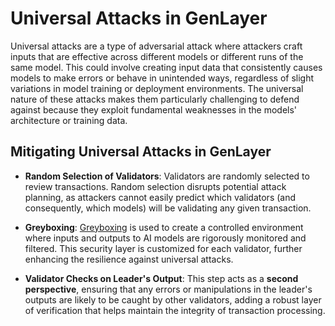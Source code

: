 # Universal Attacks in GenLayer

Universal attacks are a type of adversarial attack where attackers craft inputs that are effective across different models or different runs of the same model. This could involve creating input data that consistently causes models to make errors or behave in unintended ways, regardless of slight variations in model training or deployment environments. The universal nature of these attacks makes them particularly challenging to defend against because they exploit fundamental weaknesses in the models' architecture or training data.

## Mitigating Universal Attacks in GenLayer

- **Random Selection of Validators**: Validators are randomly selected to review transactions. Random selection disrupts potential attack planning, as attackers cannot easily predict which validators (and consequently, which models) will be validating any given transaction.

- **Greyboxing**: [Greyboxing](/security-and-best-practices/grey-boxing) is used to create a controlled environment where inputs and outputs to AI models are rigorously monitored and filtered. This security layer is customized for each validator, further enhancing the resilience against universal attacks.

- **Validator Checks on Leader's Output**: This step acts as a **second perspective**, ensuring that any errors or manipulations in the leader's outputs are likely to be caught by other validators, adding a robust layer of verification that helps maintain the integrity of transaction processing.
